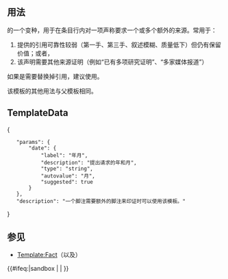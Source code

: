 {{Documentation subpage}}
<!-- Please place categories where indicated at the bottom of this page and interwikis at Wikidata (see [[Wikipedia:维基数据]]) -->
== 用法 ==
{{tlx|Citation needed}}的一个变种，用于在条目行内对一项声称要求一个或多个额外的来源。常用于：
# 提供的引用可靠性较弱（第一手、第三手、叙述模糊、质量低下）但仍有保留价值；或者，
# 该声明需要其他来源证明（例如“已有多项研究证明”、“多家媒体报道”）
如果是需要替换掉引用，建议使用{{tlx|Better source}}。

该模板的其他用法与父模板相同。

== TemplateData ==
{{templateDataHeader}}
<templatedata>
{
	"params": {
		"date": {
			"label": "年月",
			"description": "提出请求的年和月",
			"type": "string",
			"autovalue": "{{subst:CURRENTYEAR}}{{subst:CURRENTMONTHNAME}}月",
			"suggested": true
		}
	},
	"description": "一个脚注需要额外的脚注来印证时可以使用该模板。"
}
</templatedata>

== 参见 ==
* [[Template:Fact]]（以及{{section link|Template:Citation needed|See also}}）

{{Inline tags}}

<includeonly>{{#ifeq:{{SUBPAGENAME}}|sandbox | |
<!-- Categories below this line, please; interwikis at Wikidata -->
{{tsl|en|Category:Inline citation and verifiability dispute templates||Category:Inline citation and verifiability dispute templates}}
{{tsl|en|Category:Templates that add a tracking category||Category:Templates that add a tracking category}}
}}</includeonly>